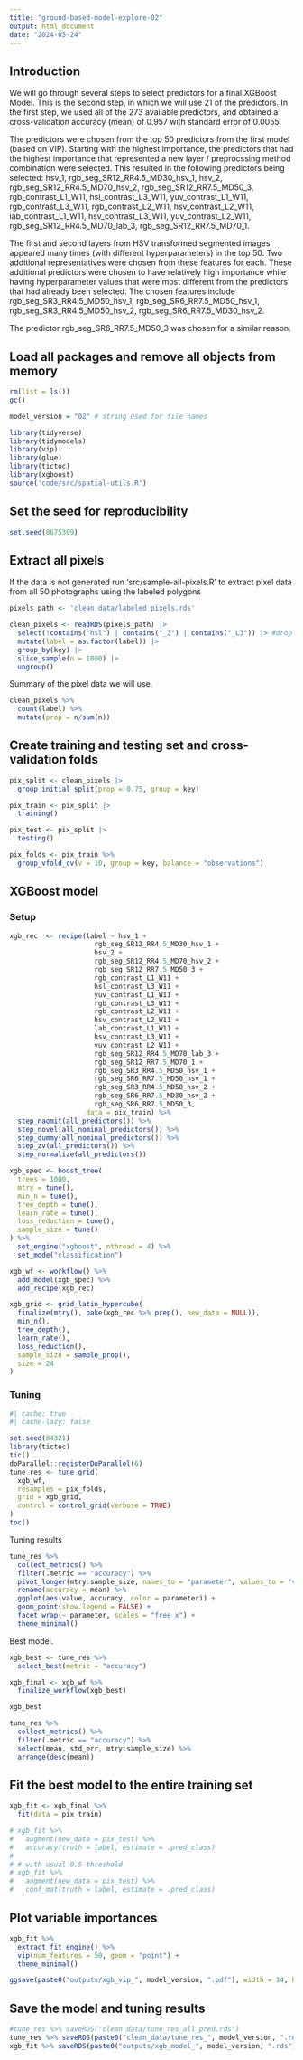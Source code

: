 ```yaml
---
title: "ground-based-model-explore-02"
output: html_document
date: "2024-05-24"
---
```


## Introduction

We will go through several steps to select predictors for a final XGBoost Model. This is the second step, in which we will use 21 of the predictors. In the first step, we used all of the 273 available predictors, and obtained a cross-validation accuracy (mean) of 0.957 with standard error of 0.0055.

The predictors were chosen from the top 50 predictors from the first model (based on VIP). Starting with the highest importance, the predictors that had the highest importance that represented a new layer / preprocssing method combination were selected. This resulted in the following predictors being selected: hsv_1, rgb_seg_SR12_RR4.5_MD30_hsv_1, hsv_2, rgb_seg_SR12_RR4.5_MD70_hsv_2, rgb_seg_SR12_RR7.5_MD50_3, rgb_contrast_L1_W11, hsl_contrast_L3_W11, yuv_contrast_L1_W11, rgb_contrast_L3_W11, rgb_contrast_L2_W11, hsv_contrast_L2_W11, lab_contrast_L1_W11, hsv_contrast_L3_W11, yuv_contrast_L2_W11, rgb_seg_SR12_RR4.5_MD70_lab_3, rgb_seg_SR12_RR7.5_MD70_1.

The first and second layers from HSV transformed segmented images appeared many times (with different hyperparameters) in the top 50. Two additional representatives were chosen from these features for each. These additional predictors were chosen to have relatively high importance while having hyperparameter values that were most different from the predictors that had already been selected. The chosen features include rgb_seg_SR3_RR4.5_MD50_hsv_1, rgb_seg_SR6_RR7.5_MD50_hsv_1, rgb_seg_SR3_RR4.5_MD50_hsv_2, rgb_seg_SR6_RR7.5_MD30_hsv_2.

The predictor rgb_seg_SR6_RR7.5_MD50_3 was chosen for a similar reason.

## Load all packages and remove all objects from memory

```r
rm(list = ls())
gc()
```

```r
model_version = "02" # string used for file names
```

```r
library(tidyverse)
library(tidymodels)
library(vip)
library(glue)
library(tictoc)
library(xgboost)
source('code/src/spatial-utils.R')
```

## Set the seed for reproducibility

```r
set.seed(8675309)
```

## Extract all pixels

If the data is not generated run 'src/sample-all-pixels.R' to extract pixel data from all 50 photographs using the labeled polygons

```r
pixels_path <- 'clean_data/labeled_pixels.rds'

clean_pixels <- readRDS(pixels_path) |>
  select(!contains("hsl") | contains("_3") | contains("_L3")) |> #drop reduntant hs values
  mutate(label = as.factor(label)) |>
  group_by(key) |>
  slice_sample(n = 1000) |>
  ungroup()
```

Summary of the pixel data we will use.

```r
clean_pixels %>% 
  count(label) %>% 
  mutate(prop = n/sum(n))
```


## Create training and testing set and cross-validation folds

```r
pix_split <- clean_pixels |>
  group_initial_split(prop = 0.75, group = key)

pix_train <- pix_split |>
  training()

pix_test <- pix_split |>
  testing()
```

```r
pix_folds <- pix_train %>%
  group_vfold_cv(v = 10, group = key, balance = "observations")
```

## XGBoost model

### Setup

```r
xgb_rec  <- recipe(label ~ hsv_1 +
                     rgb_seg_SR12_RR4.5_MD30_hsv_1 +
                     hsv_2 +
                     rgb_seg_SR12_RR4.5_MD70_hsv_2 +
                     rgb_seg_SR12_RR7.5_MD50_3 +
                     rgb_contrast_L1_W11 +
                     hsl_contrast_L3_W11 +
                     yuv_contrast_L1_W11 +
                     rgb_contrast_L3_W11 +
                     rgb_contrast_L2_W11 +
                     hsv_contrast_L2_W11 +
                     lab_contrast_L1_W11 +
                     hsv_contrast_L3_W11 +
                     yuv_contrast_L2_W11 +
                     rgb_seg_SR12_RR4.5_MD70_lab_3 +
                     rgb_seg_SR12_RR7.5_MD70_1 +  
                     rgb_seg_SR3_RR4.5_MD50_hsv_1 +
                     rgb_seg_SR6_RR7.5_MD50_hsv_1 +
                     rgb_seg_SR3_RR4.5_MD50_hsv_2 +
                     rgb_seg_SR6_RR7.5_MD30_hsv_2 + 
                     rgb_seg_SR6_RR7.5_MD50_3,
                   data = pix_train) %>%
  step_naomit(all_predictors()) %>%
  step_novel(all_nominal_predictors()) %>%
  step_dummy(all_nominal_predictors()) %>%
  step_zv(all_predictors()) %>%
  step_normalize(all_predictors())
```

```r
xgb_spec <- boost_tree(
  trees = 1000,
  mtry = tune(),
  min_n = tune(),
  tree_depth = tune(),
  learn_rate = tune(),
  loss_reduction = tune(),
  sample_size = tune()
) %>%
  set_engine("xgboost", nthread = 4) %>%
  set_mode("classification")

xgb_wf <- workflow() %>%
  add_model(xgb_spec) %>%
  add_recipe(xgb_rec)

xgb_grid <- grid_latin_hypercube(
  finalize(mtry(), bake(xgb_rec %>% prep(), new_data = NULL)),
  min_n(),
  tree_depth(),
  learn_rate(),
  loss_reduction(),
  sample_size = sample_prop(),
  size = 24
)
```

### Tuning

```r
#| cache: true
#| cache-lazy: false

set.seed(84321)
library(tictoc)
tic()
doParallel::registerDoParallel(6)
tune_res <- tune_grid(
  xgb_wf,
  resamples = pix_folds,
  grid = xgb_grid,
  control = control_grid(verbose = TRUE)
)
toc()
```

Tuning results

```r
tune_res %>%
  collect_metrics() %>%
  filter(.metric == "accuracy") %>%
  pivot_longer(mtry:sample_size, names_to = "parameter", values_to = "value") %>%
  rename(accuracy = mean) %>%
  ggplot(aes(value, accuracy, color = parameter)) +
  geom_point(show.legend = FALSE) +
  facet_wrap(~ parameter, scales = "free_x") +
  theme_minimal()
```

Best model.

```r
xgb_best <- tune_res %>%
  select_best(metric = "accuracy")

xgb_final <- xgb_wf %>%
  finalize_workflow(xgb_best)

xgb_best

tune_res %>%
  collect_metrics() %>%
  filter(.metric == "accuracy") %>%
  select(mean, std_err, mtry:sample_size) %>%
  arrange(desc(mean))
```

## Fit the best model to the entire training set

```r
xgb_fit <- xgb_final %>%
  fit(data = pix_train)

# xgb_fit %>%
#   augment(new_data = pix_test) %>%
#   accuracy(truth = label, estimate = .pred_class)
# 
# # with usual 0.5 threshold
# xgb_fit %>%
#   augment(new_data = pix_test) %>%
#   conf_mat(truth = label, estimate = .pred_class)
```

## Plot variable importances

```r
xgb_fit %>%
  extract_fit_engine() %>%
  vip(num_features = 50, geom = "point") +
  theme_minimal()

ggsave(paste0("outputs/xgb_vip_", model_version, ".pdf"), width = 14, height = 22)
```

## Save the model and tuning results

```r
#tune_res %>% saveRDS("clean_data/tune_res_all_pred.rds")
tune_res %>% saveRDS(paste0("clean_data/tune_res_", model_version, ".rds"))
xgb_fit %>% saveRDS(paste0("outputs/xgb_model_", model_version, ".rds"))
```